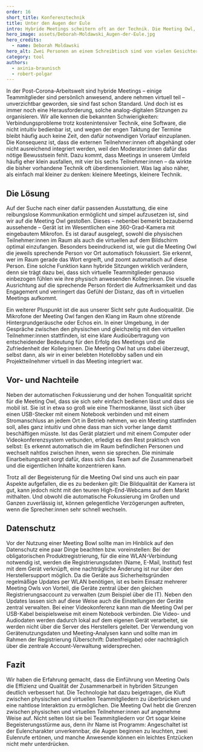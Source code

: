 ```yaml
---
order: 16
short_title: Konferenztechnik
title: Unter den Augen der Eule
intro: Hybride Meetings scheitern oft an der Technik. Die Meeting Owl, eine Konferenzkamera mit Rundumblick, verspricht Abhilfe. Ein Erfahrungsbericht der Institute ZBW Kiel und IWM Tübingen.
hero_image: assets/Deborah-Moldawski_Augen-der-Eule.jpg
hero_credits:
  - name: Deborah Moldawski
hero_alt: Zwei Personen an einem Schreibtisch sind von vielen Gesichtern in schwebenden Bildschirmen umgeben. Auf dem Tisch steht ein Mikrofon in Form einer Eule.
category: tool
authors:
  - axinia-braunisch
  - robert-polgar
---
```


<Leadin>In der Post-Corona-Arbeitswelt</Leadin> sind hybride Meetings – einige Teammitglieder sind persönlich anwesend, andere nehmen virtuell teil – unverzichtbar
geworden, sie sind fast schon Standard. Und doch ist es immer noch eine Herausforderung, solche analog-digitalen Sitzungen zu organisieren. Wir alle kennen
die bekannten Schwierigkeiten: Verbindungsprobleme trotz kostenintensiver Technik, eine Software, die nicht intuitiv bedienbar ist, und wegen der engen
Taktung der Termine bleibt häufig auch keine Zeit, den dafür notwendigen Vorlauf einzuplanen. Die Konsequenz ist, dass die externen Teilnehmer:innen oft
abgehängt oder nicht ausreichend integriert werden, weil den Moderator:innen dafür das nötige Bewusstsein fehlt. Dazu kommt, dass Meetings in unserem Umfeld
häufig eher klein ausfallen, mit vier bis sechs Teilnehmer:innen – da wirkte die bisher vorhandene Technik oft überdimensioniert. Was lag also näher, als
einfach mal kleiner zu denken: kleinere Meetings, kleinere Technik.

## Die Lösung

Auf der Suche nach einer dafür passenden Ausstattung, die eine reibungslose Kommunikation ermöglicht und simpel aufzusetzen ist, sind wir auf die Meeting Owl gestoßen. Dieses – nebenbei bemerkt bezaubernd aussehende – Gerät ist im Wesentlichen eine 360-Grad-Kamera mit eingebautem Mikrofon. Es ist darauf ausgelegt, sowohl die physischen Teilnehmer:innen im Raum als auch die virtuellen auf dem Bildschirm optimal einzufangen. Besonders beeindruckend ist, wie gut die Meeting Owl die jeweils sprechende Person vor Ort automatisch fokussiert. Sie erkennt, wer im Raum gerade das Wort ergreift, und zoomt automatisch auf diese Person. Eine solche Funktion kann hybride Sitzungen wirklich verändern, denn sie trägt dazu bei, dass sich virtuelle Teammitglieder genauso einbezogen fühlen wie ihre physisch anwesenden Kolleg:innen. Die visuelle Ausrichtung auf die sprechende Person fördert die Aufmerksamkeit und das Engagement und verringert das Gefühl der Distanz, das oft in virtuellen Meetings aufkommt.

Ein weiterer Pluspunkt ist die aus unserer Sicht sehr gute Audioqualität. Die Mikrofone der Meeting Owl fangen den Klang im Raum ohne störende Hintergrundgeräusche oder Echos ein. In einer Umgebung, in der Gespräche zwischen den physischen und gleichzeitig mit den virtuellen Teilnehmer:innen stattfinden, ist eine klare Audioübertragung von entscheidender Bedeutung für den Erfolg des Meetings und die Zufriedenheit der Kolleg:innen. Die Meeting Owl hat uns dabei überzeugt, selbst dann, als wir in einer belebten Hotellobby saßen und ein Projektteilnehmer virtuell in das Meeting integriert war.

## Vor- und Nachteile

Neben der automatischen Fokussierung und der hohen Tonqualität spricht für die Meeting Owl, dass sie sich sehr einfach bedienen lässt und dass sie mobil ist. Sie ist in etwa so groß wie eine Thermoskanne, lässt sich über einen USB-Stecker mit einem Notebook verbinden und mit einem Stromanschluss an jedem Ort in Betrieb nehmen, wo ein Meeting stattfinden soll, alles ganz intuitiv und ohne dass man sich vorher lange damit beschäftigen müsste. Ist das Gerät platziert und mit einem Computer oder Videokonferenzsystem verbunden, erledigt es den Rest praktisch von selbst: Es erkennt automatisch die im Raum befindlichen Personen und wechselt nahtlos zwischen ihnen, wenn sie sprechen. Die minimale Einarbeitungszeit sorgt dafür, dass sich das Team auf die Zusammenarbeit und die eigentlichen Inhalte konzentrieren kann.

Trotz all der Begeisterung für die Meeting Owl sind uns auch ein paar Aspekte aufgefallen, die es zu bedenken gilt: Die Bildqualität der Kamera ist gut, kann jedoch nicht mit den teuren High-End-Webcams auf dem Markt mithalten. Und obwohl die automatische Fokussierung im Großen und Ganzen zuverlässig ist, können gelegentliche Verzögerungen auftreten, wenn die Sprecher:innen sehr schnell wechseln.

## Datenschutz

Vor der Nutzung einer Meeting Bowl sollte man im Hinblick auf den Datenschutz eine paar Dinge beachten bzw. voreinstellen: Bei der obligatorischen Produktregistrierung, für die eine WLAN-Verbindung notwendig ist, werden die Registrierungsdaten (Name, E-Mail, Institut) fest mit dem Gerät verknüpft, eine nachträgliche Änderung ist nur über den Herstellersupport möglich. Da die Geräte aus Sicherheitsgründen regelmäßige Updates per WLAN benötigen, ist es beim Einsatz mehrerer Meeting Owls von Vorteil, die Geräte zentral über den gleichen Registrierungsaccount zu verwalten (zum Beispiel über die IT). Neben den Updates lassen sich auf diese Weise auch die Einstellungen der Geräte zentral verwalten. Bei einer Videokonferenz kann man die Meeting Owl per USB-Kabel beispielsweise mit einem Notebook verbinden. Die Video- und Audiodaten werden dadurch lokal auf dem eigenen Gerät verarbeitet, sie werden nicht über die Server des Herstellers geleitet. Der Verwendung von Gerätenutzungsdaten und Meeting-Analysen kann und sollte man im Rahmen der Registrierung (Überschrift: Datenfreigabe) oder nachträglich über die zentrale Account-Verwaltung widersprechen.

## Fazit

Wir haben die Erfahrung gemacht, dass die Einführung von Meeting Owls die Effizienz und Qualität der Zusammenarbeit in hybriden Sitzungen deutlich verbessert hat. Die Technologie hat dazu beigetragen, die Kluft zwischen physischen und virtuellen Teammitgliedern zu überbrücken und eine nahtlose Interaktion zu ermöglichen. Die Meeting Owl hebt die Grenzen zwischen physischen und virtuellen Teilnehmer:innen auf angenehme Weise auf. Nicht selten löst sie bei Teammitgliedern vor Ort sogar kleine Begeisterungsstürme aus, denn ihr Name ist Programm: Angeschaltet ist der Eulencharakter unverkennbar, die Augen beginnen zu leuchten, zwei Eulenrufe ertönen, und manche Anwesende können ein leichtes Entzücken nicht mehr unterdrücken.

